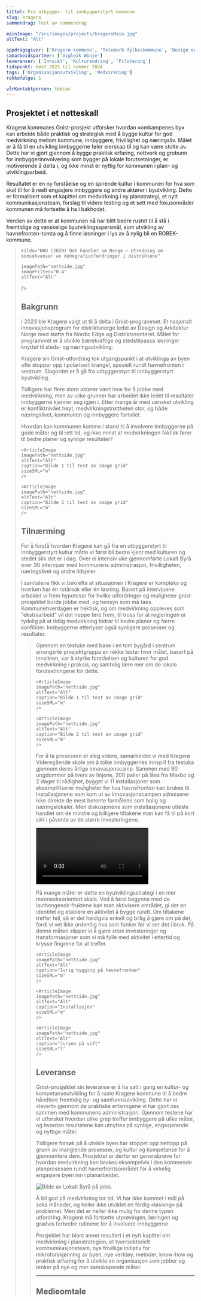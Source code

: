 ```yaml
---
tittel: Fra utbygger- til innbyggerstyrt kommune
slug: kragero
sammendrag: Test av sammendrag

mainImage: "/src/images/projects/krageroMain.jpg"
altText: "Alt"

oppdragsgiver: ['Kragerø kommune', 'Telemark fylkeskommune', 'Design og Arkitektur Norge', 'Nordic Edge']
samarbeidspartner: ['Vigleik Winje']
leveranser: ['Innsikt', 'Kulturendring', 'Pilotering']
tidspunkt: Høst 2023 til sommer 2024
tags: ['Organisasjonsutvikling', 'Medvirkning']
rekkefølge: 1

vårKontaktperson: tobias
---
```





## Prosjektet i et nøtteskall 

Kragerø kommunes Gnist-prosjekt utforsker hvordan «omkampenes by» kan arbeide både praktisk og strategisk med å bygge kultur for god medvirkning mellom kommune, innbyggere, frivillighet og næringsliv. Målet er å få til en utvikling innbyggerne føler eierskap til og kan være stolte av. Dette har vi gjort gjennom å bygge praktisk erfaring, nettverk og grobunn for innbyggerinnvolvering som bygger på lokale forutsetninger, er motiverende å delta i, og ikke minst er nyttig
for kommunen i plan- og utviklingsarbeid.

<ArticleImage 
    imagePath="nettside.jpg"
    altText="Alt"
    caption="Test av large image component"
    sizeSML="l"
/>

Resultatet er en ny forståelse og en spirende kultur i kommunen for hva som skal til for å reelt engasjere innbyggere og andre aktører i byutvikling. Dette er formalisert som et kapittel om medvirkning i ny planstrategi, et nytt kommunikasjonsteam, forslag til videre testing og et sett med fokusområder kommunen må fortsette å ha i bakhodet.

Verdien av dette er at kommunen nå har blitt bedre rustet til å stå i fremtidige og vanskelige byutviklingsspørsmål, som utvikling av havnefronten-tomta og å finne løsninger i lys av å nylig bli en ROBEK-kommune.

<Blockquote
    sitat="I den tradisjonelle distriktspolitikken har intensjonen primært vært å møte utfordringene med tiltak for næringsutvikling og jobbskaping. Utvalget mener at utfordringene er mer sammensatte, og at de følgelig må møtes med et langt bredere spekter av tiltak. Tilgang til gode tjenester er viktig for alle, men krever andre løsninger i områder med spredt bosetting."

    kilde="NOU (2020) Det handler om Norge – Utredning om konsekvenser av demografiutfordringer i distriktene"
    
    imagePath="nettside.jpg"
    imageFilter="0.4"
    altText="Alt"
/>

## Bakgrunn

I 2023 ble Kragerø valgt ut til å delta i Gnist-programmet. Et nasjonalt innovasjonsprogram for distriktsnorge ledet av Design og Arkitektur Norge med støtte fra Nordic Edge og Distriktssenteret. Målet for programmet er å utvikle bærekraftige og stedstilpassa løsninger knyttet til steds- og næringsutvikling.

Kragerø sin Gnist-utfordring tok utgangspunkt i at utviklinga av byen ofte stopper opp i polarisert krangel, spesielt rundt havnefronten i sentrum. Slagordet er å gå fra utbyggerstyrt til innbyggerstyrt byutvikling. 

Tidligere har flere store aktører vært inne for å jobbe med medvirkning, men av ulike grunner har arbeidet ikke ledet til resultater innbyggerne kjenner seg igjen i. Etter mange år med uønsket utvikling er konfliktnivået høyt, medvirkningstrøttheten stor, og både næringslivet, kommunen og innbyggere fortvilet.

Hvordan kan kommunen komme i stand til å involvere innbyggerne på gode måter og til rett tid, og ikke minst at medvirkningen faktisk fører til bedre planer og synlige resultater?


<ImageGrid>

    <ArticleImage 
    imagePath="nettside.jpg"
    altText="Alt"
    caption="Bilde 1 til test av image grid"
    sizeSML="m"
    />

    <ArticleImage 
    imagePath="nettside.jpg"
    altText="Alt"
    caption="Bilde 2 til test av image grid"
    sizeSML="m"
    />

</ImageGrid>

## Tilnærming

For å forstå hvordan Kragerø kan gå fra en utbyggerstyrt til innbyggerstyrt kultur måtte vi først bli bedre kjent med kulturen og stedet slik det er i dag. Over ei intensiv uke gjennomførte Lokalt Byrå over 30 intervjuer med kommunens administrasjon, frivilligheten, næringslivet og andre ildsjeler.


I samtalene fikk vi bekrefta at situasjonen i Kragerø er kompleks og hverken har én rotårsak eller én løsning. Basert på intervjuene arbeidet vi frem hypoteser for hvilke utfordringer og muligheter gnist-prosjektet burde jobbe med, og hensyn som må taes. Kommunehverdagen er hektisk, og om medvirkning oppleves som “ekstraarbeid” vil det neppe føre frem, til tross for at regjeringen er tydelig på at tidlig medvirkning bidrar til bedre planer og færre konflikter. Innbyggerne etterlyser også synligere prosesser og resultater.


<Blockquote
    sitat="Det er klart at vi som er litt eldre og sitter på kontor, vi klarer ikke alltid
å se de samme løsningene som de unge, så spør dem da, spør de som
skal bruke det."
    kilde="Rådgiver i Kragerø kommune"
    imageFilter="0.7"
    altText="Alt"
/>

Gjennom en testuke med base i en tom bygård i sentrum arrangerte prosjektgruppa en rekke tester hvor målet, basert på innsikten, var å styrke forståelsen og kulturen for god medvirkning i praksis, og samtidig lære mer om de lokale forutsetningene for dette. 

<ImageGrid>

    <ArticleImage 
    imagePath="nettside.jpg"
    altText="Alt"
    caption="Bilde 1 til test av image grid"
    sizeSML="m"
    />

    <ArticleImage 
    imagePath="nettside.jpg"
    altText="Alt"
    caption="Bilde 2 til test av image grid"
    sizeSML="m"
    />

</ImageGrid>

For å ta prosessen et steg videre, samarbeidet vi med Kragerø Videregående skole om å tolke innbyggernes innspill fra testuka gjennom deres årlige innovasjonscamp. Sammen med 90 ungdommer på tvers av linjene, 200 paller på låns fra Maxbo og 2 dager til rådighet, bygget vi 11 installasjoner som eksemplifiserer muligheter for hva havnefronten kan brukes til. Installasjonene som kom ut av innovasjonscampen adresserer ikke direkte de mest betente formålene som bolig og næringslokaler. Men diskusjonene som installasjonene utløste handlet om de mindre og billigere tiltakene man kan få til på kort sikt i påvente av de større investeringene.

<Video
    src='camp_720.mp4'
    imagePlaceholder='camp_720.jpg'
/>

På mange måter er dette en byutviklingsstrategi i en mer menneskeorientert skala. Ved å først begynne med de lavthengende fruktene kan man aktivisere området, gi det en identitet og etablere en aktivitet å bygge rundt. Om tiltakene treffer feil, så er det heldigvis enkelt og billig å gjøre om på det, fordi vi vet ikke ordentlig hva som funker før vi ser det i bruk. På denne måten slipper vi å gjøre store investeringer og transformasjoner som vi må fylle med aktivitet i ettertid og krysse fingrene for at treffer. 


<ImageGrid>

    <ArticleImage 
    imagePath="nettside.jpg"
    altText="Alt"
    caption="Ivrig bygging på havnefronten"
    sizeSML="m"
    />

    <ArticleImage 
    imagePath="nettside.jpg"
    altText="Alt"
    caption="Installasjon"
    sizeSML="m"
    />

    <ArticleImage 
    imagePath="nettside.jpg"
    altText="Alt"
    caption="Juryen på vift"
    sizeSML="l"
    />

</ImageGrid>



## Leveranse 

Gnist-prosjektet sin leveranse er å ha satt i gang en kultur- og kompetanseutvikling for å ruste Kragerø kommune til å bedre håndtere fremtidig by- og samfunnsutvikling. Dette har vi «levert» gjennom de praktiske erfaringene vi har gjort oss sammen med kommunens administrasjon. Gjennom testene har vi utforsket hvordan ulike grep treffer innbyggere på ulike måter, og hvordan resultatene kan utnyttes på synlige, engasjerende og nyttige måter.

Tidligere forsøk på å utvikle byen har stoppet opp nettopp på grunn av manglende prosesser, og kultur og kompetanse for å gjennomføre dem. Prosjektet er derfor en generalprøve for hvordan medvirkning kan brukes eksempelvis i den kommende planprosessen rundt havnefrontsområdet for å virkelig engasjere byen inn i planarbeidet.


![Bilde av Lokalt Byrå på jobb.](../../images/projects/nettside.jpg)

Å bli god på medvirkning tar tid. Vi har ikke kommet i mål på seks måneder, og heller ikke utviklet en ferdig «løsning» på problemet. Men det er heller ikke mulig for denne typen utfordring. Kragerø må fortsette utprøvingen, læringen og gradvis forbedre rutinene for å involvere innbyggerne.

Prosjektet har blant annet resultert i et nytt kapittel om medvirkning i planstrategien, et tverrsektorielt kommunikasjonsteam, nye frivillige initiativ for mikroforskjønning av byen, nye verktøy, metoder, know-how og praktisk erfaring for å utvikle en organisasjon som jobber og tenker på nye og mer samskapende måter.


<ArrowLink ekstern={false} text='Her kan du lese hele rapporten fra prosjektet.' url='https://www.jottacloud.com/s/303b14b7db098c64a009a0bda3796aaf7e0'/>

***

## Medieomtale

<ArrowLink ekstern={true} text='Kronikk: Kan vi lage noe nytt for å snakke om noe nytt?' url='https://www.kv.no/kan-vi-lage-noe-nytt-for-a-snakke-om-noe-nytt/s/5-63-615726'/>

<ArrowLink ekstern={true} text='Lokalsak: Testuka til Gnist-prosjektet har gått over all forventing: – Vi er overveldet' url='https://www.kv.no/testuka-til-gnist-prosjektet-har-gatt-over-all-forventing-vi-er-overveldet/s/5-63-603940'/>

<ArrowLink ekstern={true} text='Lokalsak: Denne gjengen er klar for en uke med aktiviteter i sentrum: – Målet er å gjøre ting man ikke er vant med' url='https://www.kv.no/denne-gjengen-er-klar-for-en-uke-med-aktiviteter-i-sentrum-malet-er-a-gjore-ting-man-ikke-er-vant-med/s/5-63-600651'/>

<ArrowLink ekstern={true} text='Lokalsak: Kragerø skal bli mer innbyggerstyrt: – Har pekt ut ti områder' url='https://www.kv.no/kragero-skal-bli-mer-innbyggerstyrt-har-pekt-ut-ti-omrader/s/5-63-591130'/>